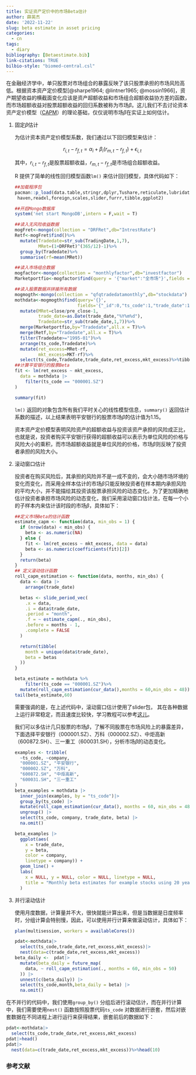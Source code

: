```yaml
---
title: 实证资产定价中的市场Beta估计
author: 薛英杰
date: '2022-11-22'
slug: beta estimate in asset pricing
categories:
  - cn
tags:
  - diary
bibliography: [Betaestimate.bib]
link-citations: TRUE
bilbio-style: "biomed-central.csl"
---
```


在金融经济学中，单只股票对市场组合的暴露反映了该只股票承担的市场风险高低。根据资本资产定价模型[@sharpe1964; @lintner1965; @mossin1966]，资产期望收益的横截面变化应该是资产超额收益和市场组合超额收益协方差的函数，而市场超额收益对股票超额收益的回归系数被称为市场$\beta$。这儿我们不去讨论资本资产定价模型（[CAPM](https://en.wikipedia.org/wiki/Capital_asset_pricing_model)）的理论基础，仅仅说明市场$\beta$在实证上如何估计。

1.  固定$\beta$估计

    为估计资本资产定价模型系数，我们通过以下回归模型来估计：

    $$
    r_{i,t}-r_{f,t}=\alpha_i+\beta_i(r_{m,t}-r_{f,t})+\epsilon_{i,t}
    $$

    其中，$r_{i,t}-r_{f,t}$是股票超额收益，$r_{m,t}-r_{f,t}$是市场组合超额收益。

    R 提供了简单的线性回归模型函数`lm()` 来估计回归模型，具体代码如下：

    ```r
    ##加载程序包
    pacman::p_load(data.table,stringr,dplyr,Tushare,reticulate,lubridate,mongolite,future.apply,zoo,tidyr,
     haven,readxl,foreign,scales,slider,furrr,tibble,ggplot2)

    ##开启Mongo数据库
    system('net start MongoDB',intern = F,wait = T)

    ##读入无风险收益数据
    mogFret<-mongo(collection = "DRFRet",db="IntrestRate")
    Retf<-mogFret$find()%>%
      mutate(Tradedate=str_sub(TradingDate,1,7),
             MRet=(1+DRFRet)^(365/12)-1)%>%
      group_by(Tradedate)%>%
      summarise(rf=mean(MRet))

    ##读入市场组合数据
    mogfactor<-mongo(collection = "monthlyfactor",db="investfactor")
    Marketportfio<-mogfactor$find(query = '{"market":"全市场"}',fields ='{"_id":0,"Tradedate":1,"MKT":1}' )

    ##读入股票数据并拼接所有数据
    mogmogth<-mongo(collection = "qfqtradedatamonthly",db="stockdata")
    mothdata<-mogmogth$find(query='{}',
                            fields='{"_id":0,"ts_code":1,"trade_date":1,"close":1,"pre_close":1}')%>%
      mutate(MRet=close/pre_close-1,
             trade_date=as.Date(trade_date,"%Y%m%d"),
             Tradedate=str_sub(trade_date,1,7))%>%
      merge(Marketportfio,by="Tradedate",all.x = T)%>%
      merge(Retf,by="Tradedate",all.x = T)%>%
      filter(Tradedate>="1995-01")%>%
      arrange(ts_code,Tradedate)%>%
      mutate(ret_excess=MRet-rf,
             mkt_excess=MKT-rf)%>%
      select(ts_code,Tradedate,trade_date,ret_excess,mkt_excess)%>%tibble::as_tibble()
    ##计算平安银行的股票Beta
    fit <- lm(ret_excess ~ mkt_excess,
      data = mothdata |>
        filter(ts_code == "000001.SZ")
    )

    summary(fit)
    ```

    `lm()` 返回的对象包含所有我们平时关心的线性模型信息，`summary()` 返回估计系数的描述，以上结果表明平安银行的股票市场$\hat\beta$的估计值为1.15。

    资本资产定价模型表明风险资产的超额收益与投资该资产承担的风险成正比，也就是说，投资者购买平安银行获得的超额收益可以表示为单位风险的价格与风险大小的乘积，而市场超额收益就是单位风险的价格，市场$\beta$则反映了投资者承担的风险大小。

2.  滚动窗口估计

    投资者在购买风险后，其承担的风险并不是一成不变的，会大小随市场环境的变化而变化，而采用全样本估计的市场$\beta$只能反映投资者在样本期内承担风险的平均大小，并不能描绘其投资该股票承担风险的动态变化。为了更加精确地估计投资者承担市场风险的动态变化，我们采用滚动窗口估计法，在每一个小的子样本内来估计该时段的市场$\beta$，具体如下：

    ```r
    ##定义市场Beta的估计函数
    estimate_capm <- function(data, min_obs = 1) {
      if (nrow(data) < min_obs) {
        beta <- as.numeric(NA)
      } else {
        fit <- lm(ret_excess ~ mkt_excess, data = data)
        beta <- as.numeric(coefficients(fit)[2])
      }
      return(beta)
    }
    ## 定义滚动估计函数
    roll_capm_estimation <- function(data, months, min_obs) {
      data <- data |>
        arrange(trade_date)

      betas <- slide_period_vec(
        .x = data,
        .i = data$trade_date,
        .period = "month",
        .f = ~ estimate_capm(., min_obs),
        .before = months - 1,
        .complete = FALSE
      )

      return(tibble(
        month = unique(data$trade_date),
        beta = betas
      ))
    }

    beta_estimate = mothdata %>%
        filter(ts_code == "000001.SZ")%>%
      mutate(roll_capm_estimation(cur_data(),months = 60,min_obs = 48))%>%na.omit()
    tail(beta_estimate,60)
    ```

    需要强调的是，在上述代码中，滚动窗口估计使用了slider包， 其在各种数据上运行非常稳定，而且速度比较快，学习教程可以参考[这儿](https://cran.r-project.org/web/packages/slider/vignettes/slider.html)。

    我们可以多估计几只股票的市场$\beta$，了解不同股票在市场风险上的暴露差异，下面选择平安银行（000001.SZ）、万科（000002.SZ）、中炬高新（600872.SH）、三一重工（600031.SH），分析市场$\beta$的动态变化。

    ```r
    examples <- tribble(
      ~ts_code, ~company,
      "000001.SZ", "平安银行",
      "000002.SZ", "万科",
      "600872.SH", "中炬高新",
      "600031.SH", "三一重工"
    )
    beta_examples = mothdata |>
      inner_join(examples, by = "ts_code")|>
      group_by(ts_code) |>
      mutate(roll_capm_estimation(cur_data(), months = 60, min_obs = 48)) |>
      ungroup() |>
      select(ts_code, company, trade_date, beta) |>
      na.omit()

    beta_examples |>
      ggplot(aes(
        x = trade_date, 
        y = beta, 
        color = company,
        linetype = company)) +
      geom_line() +
      labs(
        x = NULL, y = NULL, color = NULL, linetype = NULL,
        title = "Monthly beta estimates for example stocks using 20 years of data"
      )
    ```

3.  并行滚动估计

    使用月度数据，计算量并不大，很快就能计算出来，但是当数据是日度频率时，分组计算会特别慢，因此，可以使用并行计算来做滚动估计，具体如下：

    ```r
    plan(multisession, workers = availableCores())

    pdat<-mothdata|>
      select(ts_code,trade_date,ret_excess,mkt_excess)|>
      nest(data=c(trade_date,ret_excess,mkt_excess))
    beta_daily <-  pdat|>
      mutate(beta_daily = future_map(
        data, ~ roll_capm_estimation(., months = 60, min_obs = 50)
      )) |>
      unnest(c(beta_daily)) |>
      select(ts_code,month,beta_daily = beta) |>
      na.omit()
    ```

在不并行的代码中，我们使用`group_by()` 分组后进行滚动估计，而在并行计算中，我们需要使用`nest()` 函数按照股票代码`ts_code` 对数据进行嵌套，然后对嵌套数据在不同进程上进行运行来获得结果，嵌套前后的数据如下：

```r
pdat<-mothdata|>
  select(ts_code,trade_date,ret_excess,mkt_excess)
pdat|>head()
pdat|>
  nest(data=c(trade_date,ret_excess,mkt_excess))%>%head(10)
```

### 参考文献
